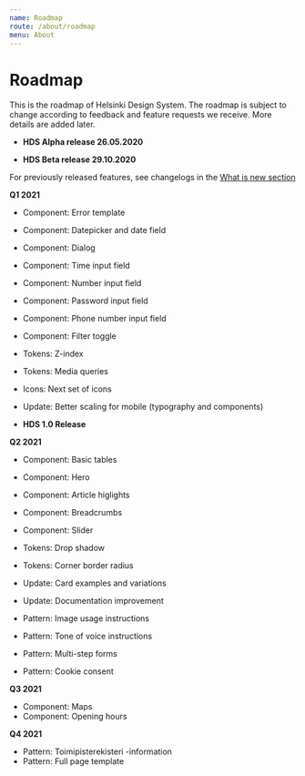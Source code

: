 ```yaml
---
name: Roadmap
route: /about/roadmap
menu: About
---
```



# Roadmap

<LargeParagraph>
   This is the roadmap of Helsinki Design System. The roadmap is subject to change according to feedback and feature requests we receive. More details are added later.
</LargeParagraph>


- **HDS Alpha release 26.05.2020**

- **HDS Beta release 29.10.2020**

For previously released features, see changelogs in the [What is new section](/about/new)

**Q1 2021**

- Component: Error template
- Component: Datepicker and date field
- Component: Dialog
- Component: Time input field
- Component: Number input field
- Component: Password input field
- Component: Phone number input field
- Component: Filter toggle



- Tokens: Z-index
- Tokens: Media queries


- Icons: Next set of icons


- Update: Better scaling for mobile (typography and components)


- **HDS 1.0 Release**

**Q2 2021**

- Component: Basic tables
- Component: Hero
- Component: Article higlights
- Component: Breadcrumbs
- Component: Slider



- Tokens: Drop shadow
- Tokens: Corner border radius



- Update: Card examples and variations
- Update: Documentation improvement



- Pattern: Image usage instructions
- Pattern: Tone of voice instructions
- Pattern: Multi-step forms
- Pattern: Cookie consent 

**Q3 2021**

- Component: Maps
- Component: Opening hours

**Q4 2021**

- Pattern: Toimipisterekisteri -information
- Pattern: Full page template